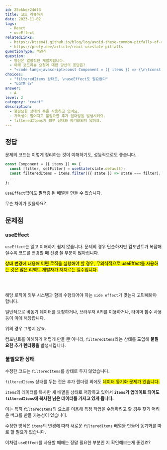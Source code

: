 ```yaml
---
id: 25okkqr24dl3
title: 코드 리뷰하기
date: 2023-11-02
tags:
  - React
  - useEffect
relatedLinks:
  - https://ktseo41.github.io/blog/log/avoid-these-common-pitfalls-of-react-usestate.html
  - https://profy.dev/article/react-usestate-pitfalls
questionType: 객관식
question:
  - 당신은 열정적인 개발자입니다.
  - 아래 코드리뷰 요청에 대한 당신의 응답은?
  - "<code lang=javascript>const Component = ({ items }) => {\n\tconst [filter, setFilter] = useState(null);\n\tconst [filteredItems, setFilteredItems] = useState([]);\n\tuseEffect(() => {\n\t\tif (filter) {\n\t\t\tsetFilteredItems(items.filter({state} => state === filter));\n\t\t}\n\t}, [filter]);\n\t... </code>"
choices:
  - "filteredItems 상태도, \nuseEffect도 필요없다"
  - "LGTM 👍"
answer:
  - A
level: 2
category: "react"
description:
  - 불필요한 상태와 훅을 사용하고 있어요.
  - 가독성이 떨어지고 불필요한 추가 렌더링을 발생시켜요.
  - filteredItems가 외부 상태와 동기화되지 않아요.
---
```


## 정답

문제의 코드는 이렇게 정리하는 것이 이해하기도, 성능적으로도 좋습니다.

```javascript
const Component = ({ items }) => {
  const [filter, setFilter] = useState(state.default);
  const filteredItems = items.filter(({ state }) => state === filter);
  ...
};
```

`useEffect`없이도 필터링 된 배열을 만들 수 있습니다.

무슨 차이가 있을까요?

## 문제점

### useEffect

`useEffect`는 읽고 이해하기 쉽지 않습니다.
문제의 경우 단순하지만 컴포넌트가 복잡해질수록 코드를 변경할 때 신경 쓸 부분이 많아집니다.

<mark>상태 변경에 대응해 어떤 로직을 실행해야 할 경우, 무의식적으로 useEffect를
  사용하는 것은 많은 리액트 개발자가 저지르는 실수입니다.</mark>

<br />
<br />

해당 로직이 외부 시스템과 함께 수행되어야 하는 `side effect`가 맞는지 고민해봐야 합니다.

일반적으로 비동기 데이터를 요청하거나, 브라우저 API를 이용하거나, 타이머 함수 사용 등이 이에 해당합니다.

위의 경우 그렇지 않죠.

컴포넌트를 이해하기 어렵게 만들 뿐 아니라, `filteredItems`라는 상태를 도입해 <b>불필요한 추가 렌더링을</b> 발생시킵니다.

### 불필요한 상태

수정한 코드는 `filteredItems`를 상태로 두지 않았습니다.

`filteredItems` 상태를 두는 것은 추가 렌더링 외에도 <mark>데이터 동기화 문제가 있습니다.</mark>

`items`의 데이터를 복사한 새 배열을 상태로 저장하고 있어서 <b>`items`가 업데이트 되어도 `filteredItems`에 복사한 낡은 데이터를 가지고 있게 됩니다.</b>

이는 특히 `filteredItems`의 요소를 이용해 특정 작업을 수행하려고 할 경우 찾기 어려운 버그를 만들 가능성이 있습니다.

수정한 방식은 `items`의 변경에 따라 새로운 `filteredItems` 배열을 만들어 동기화를 따로 할 필요가 없습니다.

이처럼 `useEffect`를 사용할 때에는 정말 필요한 부분인 지 확인해보는게 좋겠죠?

